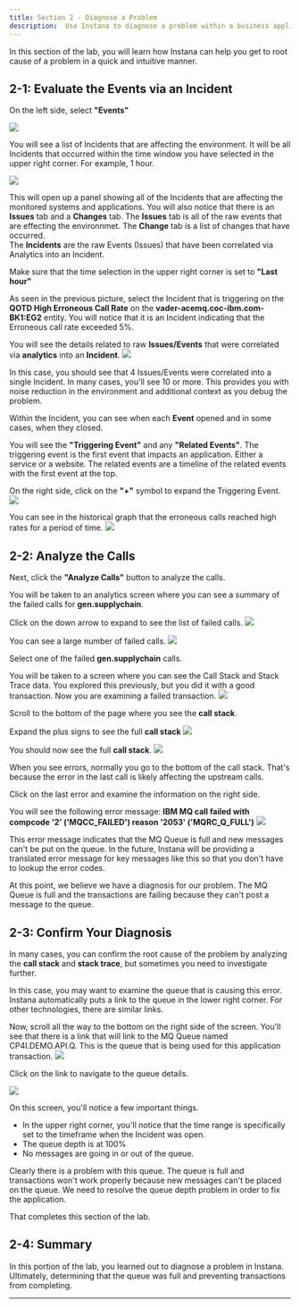 ```yaml
---
title: Section 2 - Diagnose a Problem
description:  Use Instana to diagnose a problem within a business application
---
```



In this section of the lab, you will learn how Instana can help you get to root cause of a problem in a quick and intuitive manner.


## 2-1: Evaluate the Events via an Incident

On the left side, select **"Events"**

![](images/events.png)

You will see a list of Incidents that are affecting the environment.  It will be all Incidents that occurred within the time window you have selected in the upper right corner.  For example, 1 hour.

![](images/incident.png)

This will open up a panel showing all of the Incidents that are affecting the monitored systems and applications. 
You will also notice that there is an **Issues** tab and a **Changes** tab.  The **Issues** tab is all of the raw events 
that are effecting the environnmet.  The **Change** tab is a list of changes that have occurred.  
The **Incidents** are the raw Events (Issues) that have been correlated via Analytics into an Incident. 

Make sure that the time selection in the upper right corner is set to **"Last hour"**

As seen in the previous picture, select the Incident that is triggering on the **QOTD High Erroneous Call Rate** on the 
**vader-acemq.coc-ibm.com-BK1:EG2** entity.  You will notice that it is an Incident indicating that the Erroneous 
call rate exceeded 5%. 

You will see the details related to raw **Issues/Events** that were correlated via **analytics** into an **Incident**.
![](images/singleIncident.png)


In this case, you should see that 4 Issues/Events were correlated into a single Incident.  In many cases, you'll see 10 or more.
This provides you with noise reduction in the environment and additional context as you debug the problem.

Within the Incident, you can see when each **Event** opened and in some cases, when they closed. 

You will see the **"Triggering Event"** and any **"Related Events"**.  The triggering event is the first event that 
impacts an application.  Either a service or a website.  The related events are a timeline of the related events with the first event at the top.

On the right side, click on the **"+"** symbol to expand the Triggering Event.
![](images/singleIncident2.png)


You can see in the historical graph that the erroneous calls reached high rates for a period of time.
![](images/erroneous.png)

## 2-2: Analyze the Calls

Next, click the **"Analyze Calls"** button to analyze the calls.

You will be taken to an analytics screen where you can see a summary of the failed calls for **gen.supplychain**.

Click on the down arrow to expand to see the list of failed calls.
![](images/expand.png)

You can see a large number of failed calls.
![](images/singleFailedCall.png)


Select one of the failed **gen.supplychain** calls.


You will be taken to a screen where you can see the Call Stack and Stack Trace data. You explored this previously, 
but you did it with a good transaction.  Now you are examining a failed transaction.
![](images/badCall.png)


Scroll to the bottom of the page where you see the **call stack**.  

Expand the plus signs to see the full **call stack**
![](images/expandCall.png)

You should now see the full **call stack**.
![](images/fullCallStack.png)



When you see errors, normally you go to the bottom of the call stack.  That's because the error in the last call is likely affecting the upstream calls.  

Click on the last error and examine the information on the right side. 

You will see the following error message:  **IBM MQ call failed with compcode '2' ('MQCC_FAILED') reason '2053' ('MQRC_Q_FULL')**
![](images/errorCode.png)

This error message indicates that the MQ Queue is full and new messages can't be put on the queue.  In the future, Instana will be providing a translated error message for 
key messages like this so that you don't have to lookup the error codes.

At this point, we believe we have a diagnosis for our problem.  The MQ Queue is full and the transactions are failing because they can't post a message to the queue.

## 2-3: Confirm Your Diagnosis

In many cases, you can confirm the root cause of the problem by analyzing the **call stack** and **stack trace**, but sometimes you need to investigate further.  

In this case, you may want to examine the queue that is causing this error.  Instana automatically puts a link to the queue in the lower right corner.  For other technologies, 
there are similar links.

Now, scroll all the way to the bottom on the right side of the screen.  You'll see that there is a link that will link to the MQ Queue named CP4I.DEMO.API.Q.  This is the queue that
is being used for this application transaction.
![](images/queueLink.png)


Click on the link to navigate to the queue details.


![](images/queueDetails.png)


On this screen, you'll notice a few important things.
- In the upper right corner, you'll notice that the time range is specifically set to the timeframe when the Incident was open.
- The queue depth is at 100%
- No messages are going in or out of the queue.

Clearly there is a problem with this queue.  The queue is full and transactions won't work properly because new messages can't be placed on the queue.  We need to resolve the queue depth problem in order to fix the application.


That completes this section of the lab.

## 2-4: Summary
In this portion of the lab, you learned out to diagnose a problem in Instana.  Ultimately, determining that the queue was 
full and preventing transactions from completing.

***